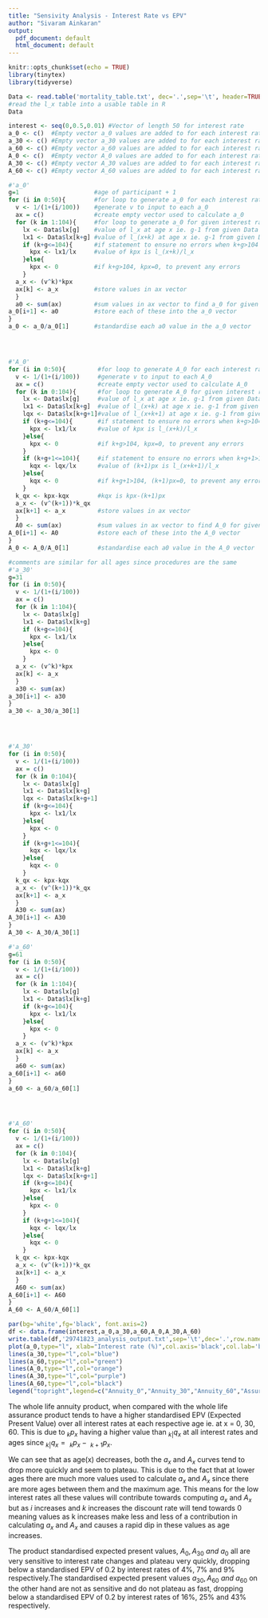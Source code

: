 ---
title: "Sensivity Analysis - Interest Rate vs EPV"
author: "Sivaram Ainkaran"
output:
  pdf_document: default
  html_document: default
---

```{r setup, include=FALSE}
knitr::opts_chunk$set(echo = TRUE)
library(tinytex)
library(tidyverse)


```

```{r, echo=FALSE}
Data <- read.table('mortality_table.txt', dec='.',sep='\t', header=TRUE)
#read the l_x table into a usable table in R
Data
```

```{r, echo=FALSE}
interest <- seq(0,0.5,0.01) #Vector of length 50 for interest rate
a_0 <- c()  #Empty vector a_0 values are added to for each interest rate
a_30 <- c() #Empty vector a_30 values are added to for each interest rate
a_60 <- c() #Empty vector a_60 values are added to for each interest rate
A_0 <- c()  #Empty vector A_0 values are added to for each interest rate
A_30 <- c() #Empty vector A_30 values are added to for each interest rate
A_60 <- c() #Empty vector A_60 values are added to for each interest rate
```


```{r, echo=FALSE}
#'a_0'
g=1                     #age of participant + 1
for (i in 0:50){        #for loop to generate a_0 for each interest rate
  v <- 1/(1+(i/100))    #generate v to input to each a_0
  ax = c()              #create empty vector used to calculate a_0
  for (k in 1:104){     #for loop to generate a_0 for given interest rate
    lx <- Data$lx[g]    #value of l_x at age x ie. g-1 from given Data
    lx1 <- Data$lx[k+g] #value of l_(x+k) at age x ie. g-1 from given Data
    if (k+g<=104){      #if statement to ensure no errors when k+g>104 when calculating kpx
      kpx <- lx1/lx     #value of kpx is l_(x+k)/l_x
    }else{
      kpx <- 0          #if k+g>104, kpx=0, to prevent any errors
    }
  a_x <- (v^k)*kpx      
  ax[k] <- a_x          #store values in ax vector
  }
  a0 <- sum(ax)         #sum values in ax vector to find a_0 for given i
a_0[i+1] <- a0          #store each of these into the a_0 vector 
}
a_0 <- a_0/a_0[1]       #standardise each a0 value in the a_0 vector




#'A_0'
for (i in 0:50){         #for loop to generate A_0 for each interest rate
  v <- 1/(1+(i/100))     #generate v to input to each A_0
  ax = c()               #create empty vector used to calculate A_0
  for (k in 0:104){      #for loop to generate A_0 for given interest rate
    lx <- Data$lx[g]     #value of l_x at age x ie. g-1 from given Data
    lx1 <- Data$lx[k+g]  #value of l_(x+k) at age x ie. g-1 from given Data
    lqx <- Data$lx[k+g+1]#value of l_(x+k+1) at age x ie. g-1 from given Data
    if (k+g<=104){       #if statement to ensure no errors when k+g>104 when calculating kpx
      kpx <- lx1/lx      #value of kpx is l_(x+k)/l_x
    }else{
      kpx <- 0           #if k+g>104, kpx=0, to prevent any errors
    }
    if (k+g+1<=104){     #if statement to ensure no errors when k+g+1>104 when calculating (k+1)px
      kqx <- lqx/lx      #value of (k+1)px is l_(x+k+1)/l_x
    }else{
      kqx <- 0           #if k+g+1>104, (k+1)px=0, to prevent any errors
    }
  k_qx <- kpx-kqx        #kqx is kpx-(k+1)px
  a_x <- (v^(k+1))*k_qx  
  ax[k+1] <- a_x         #store values in ax vector
  }
  A0 <- sum(ax)          #sum values in ax vector to find A_0 for given i
A_0[i+1] <- A0           #store each of these into the A_0 vector 
}
A_0 <- A_0/A_0[1]        #standardise each a0 value in the A_0 vector
```

```{r, echo=FALSE}
#comments are similar for all ages since procedures are the same
#'a_30'
g=31
for (i in 0:50){
  v <- 1/(1+(i/100))
  ax = c()
  for (k in 1:104){
    lx <- Data$lx[g]
    lx1 <- Data$lx[k+g]
    if (k+g<=104){
      kpx <- lx1/lx
    }else{
      kpx <- 0
    }
  a_x <- (v^k)*kpx 
  ax[k] <- a_x
  }
  a30 <- sum(ax)
a_30[i+1] <- a30
}
a_30 <- a_30/a_30[1]




#'A_30'
for (i in 0:50){
  v <- 1/(1+(i/100))
  ax = c()
  for (k in 0:104){
    lx <- Data$lx[g]
    lx1 <- Data$lx[k+g]
    lqx <- Data$lx[k+g+1]
    if (k+g<=104){
      kpx <- lx1/lx
    }else{
      kpx <- 0
    }
    if (k+g+1<=104){
      kqx <- lqx/lx
    }else{
      kqx <- 0
    }
  k_qx <- kpx-kqx
  a_x <- (v^(k+1))*k_qx 
  ax[k+1] <- a_x
  }
  A30 <- sum(ax)
A_30[i+1] <- A30
}
A_30 <- A_30/A_30[1]

```



```{r, echo=FALSE}
#'a_60'
g=61
for (i in 0:50){
  v <- 1/(1+(i/100))
  ax = c()
  for (k in 1:104){
    lx <- Data$lx[g]
    lx1 <- Data$lx[k+g]
    if (k+g<=104){
      kpx <- lx1/lx
    }else{
      kpx <- 0
    }
  a_x <- (v^k)*kpx 
  ax[k] <- a_x
  }
  a60 <- sum(ax)
a_60[i+1] <- a60
}
a_60 <- a_60/a_60[1]




#'A_60'
for (i in 0:50){
  v <- 1/(1+(i/100))
  ax = c()
  for (k in 0:104){
    lx <- Data$lx[g]
    lx1 <- Data$lx[k+g]
    lqx <- Data$lx[k+g+1]
    if (k+g<=104){
      kpx <- lx1/lx
    }else{
      kpx <- 0
    }
    if (k+g+1<=104){
      kqx <- lqx/lx
    }else{
      kqx <- 0
    }
  k_qx <- kpx-kqx
  a_x <- (v^(k+1))*k_qx 
  ax[k+1] <- a_x
  }
  A60 <- sum(ax)
A_60[i+1] <- A60
}
A_60 <- A_60/A_60[1]

```


```{r, echo=FALSE}

par(bg='white',fg='black', font.axis=2)
df <- data.frame(interest,a_0,a_30,a_60,A_0,A_30,A_60)
write.table(df,'29741823_analysis_output.txt',sep='\t',dec='.',row.names=FALSE)
plot(a_0,type="l", xlab="Interest rate (%)",col.axis='black',col.lab='black',ylab="Standardised EPV",main="Interest rate's effect on EPV")
lines(a_30,type="l",col="blue")
lines(a_60,type="l",col="green")
lines(A_0,type="l",col="orange")
lines(A_30,type="l",col="purple")
lines(A_60,type="l",col="black")
legend("topright",legend=c("Annuity_0","Annuity_30","Annuity_60","Assurance_0","Assurance_30","Assurance_60"), col=c("red","blue","green","orange","purple","black"),lty=1,cex=0.8,text.font=4,text.col="black",bg="aliceblue")
```


The whole life annuity product, when compared with the whole life assurance product tends to have a higher standardised EPV (Expected Present Value) over all interest rates at each respective age ie. at x = 0, 30, 60.
This is due to $_{k}p_{x}$ having a higher value than $_{k|}q_{x}$ at all interest rates and ages since $_{k|}q_{x} =\ _{k}p_{x} -\ _{k+1}p_{x}$.


We can see that as age(x) decreases, both the $a_{x}$ and $A_{x}$ curves tend to drop more quickly and seem to plateau. This is due to the fact that at lower ages there are much more values used to calculate $a_{x}$ and $A_{x}$ since there are more ages between them and the maximum age. This means for the low interest rates all these values will contribute towards computing $a_{x}$ and $A_{x}$ but as $i$ increases and $k$ increases the discount rate will tend towards 0 meaning values as k increases make less and less of a contribution in calculating $a_{x}$ and $A_{x}$ and causes a rapid dip in these values as age increases.

The product standardised expected present values, $A_{0}, A_{30}\ and \ a_{0}$ all are very sensitive to interest rate changes and plateau very quickly, dropping below a standardised EPV of 0.2 by interest rates of 4%, 7% and 9% respectively.The standardised expected present values $a_{30}, A_{60}\ and \ a_{60}$ on the other hand are not as sensitive and do not plateau as fast, dropping below a standardised EPV of 0.2 by interest rates of 16%, 25% and 43% respectively. 



